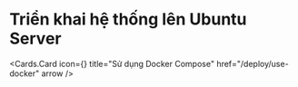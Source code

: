 
# Triển khai hệ thống lên Ubuntu Server

<Cards.Card
  icon={<StorageIcon />}
  title="Sử dụng Docker Compose"
  href="/deploy/use-docker"
  arrow
/>

